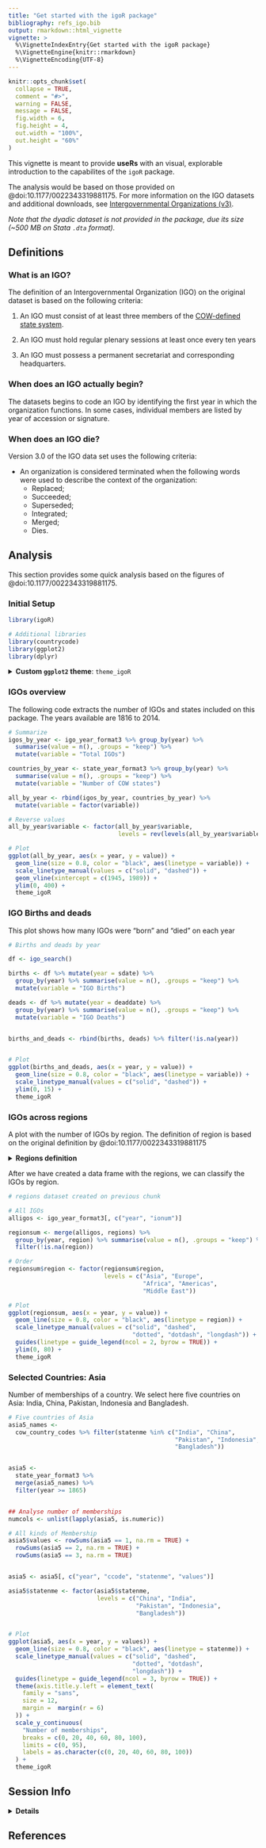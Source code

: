```yaml
---
title: "Get started with the igoR package"
bibliography: refs_igo.bib
output: rmarkdown::html_vignette
vignette: >
  %\VignetteIndexEntry{Get started with the igoR package}
  %\VignetteEngine{knitr::rmarkdown}
  %\VignetteEncoding{UTF-8}
---
```


```r
knitr::opts_chunk$set(
  collapse = TRUE,
  comment = "#>",
  warning = FALSE,
  message = FALSE,
  fig.width = 6, 
  fig.height = 4,
  out.width = "100%",
  out.height = "60%"
)

```


This vignette is meant to provide **useRs** with an visual, explorable introduction to the capabilites of the `igoR` package.

The analysis would be based on those provided on @doi:10.1177/0022343319881175. For more information on the IGO datasets and additional downloads, see [Intergovernmental Organizations (v3)](https://correlatesofwar.org/data-sets/IGOs).

*Note that the dyadic dataset is not provided in the package, due its size (~500 MB on Stata `.dta` format).*

## Definitions

### What is an IGO?

The definition of an Intergovernmental Organization (IGO) on the original dataset is based on the following criteria:

  1. An IGO must consist of at least three members of the [COW-defined state system](https://correlatesofwar.org/data-sets/cow-country-codes).
  
  2. An IGO must hold regular plenary sessions at least once every ten years
  
  3. An IGO must possess a permanent secretariat and corresponding headquarters.

### When does an IGO actually begin?

The datasets begins to code an IGO by identifying the first year in which the
organization functions. In some cases, individual members are listed by year of
accession or signature.

### When does an IGO die?

Version 3.0 of the IGO data set uses the following criteria:

- An organization is considered terminated when the following words 
were used to describe the context of the organization: 
  - Replaced;
  - Succeeded; 
  - Superseded; 
  - Integrated; 
  - Merged; 
  - Dies.

## Analysis

This section provides some quick analysis based on the figures of @doi:10.1177/0022343319881175.

### Initial Setup

```r

library(igoR)

# Additional libraries
library(countrycode)
library(ggplot2)
library(dplyr)
```


<details>
  <summary><strong>Custom <code>ggplot2</code> theme</strong>: <code>theme_igoR</code></summary>

```r

theme_igoR <- theme(
  axis.title = element_blank(),
  axis.line.x.bottom = element_line("black"),
  axis.line.y.left = element_line("black"),
  axis.text = element_text(color = "black", family = "sans"),
  axis.text.y.left = element_text(angle = 90),
  legend.position = "bottom",
  legend.title = element_blank(),
  legend.key = element_blank(),
  legend.key.width = unit(2, "cm"),
  legend.text = element_text(family = "sans", size = 13),
  legend.box.background = element_rect(color = "black", size = 1),
  legend.spacing = unit(1.2 / 100, "npc"),
  plot.background = element_rect("grey90"),
  plot.margin = unit(rep(0.5, 4), "cm"),
  panel.background = element_rect("white"),
  panel.grid = element_blank(),
  panel.border = element_rect(fill = NA, colour = "grey90"),
  panel.grid.major.y = element_line("grey90")
)



```
</details>

### IGOs overview

The following code extracts the number of IGOs and states included on this package. The years available are 1816 to 2014.

```r

# Summarize
igos_by_year <- igo_year_format3 %>% group_by(year) %>%
  summarise(value = n(), .groups = "keep") %>%
  mutate(variable = "Total IGOs")

countries_by_year <- state_year_format3 %>% group_by(year) %>%
  summarise(value = n(), .groups = "keep") %>%
  mutate(variable = "Number of COW states")

all_by_year <- rbind(igos_by_year, countries_by_year) %>%
  mutate(variable = factor(variable))

# Reverse values
all_by_year$variable <- factor(all_by_year$variable,
                               levels = rev(levels(all_by_year$variable)))

# Plot
ggplot(all_by_year, aes(x = year, y = value)) +
  geom_line(size = 0.8, color = "black", aes(linetype = variable)) +
  scale_linetype_manual(values = c("solid", "dashed")) +
  geom_vline(xintercept = c(1945, 1989)) +
  ylim(0, 400) + 
  theme_igoR


```



### IGO Births and deads
 
 This plot shows how many IGOs were "born" and "died" on each year

```r

# Births and deads by year

df <- igo_search()

births <- df %>% mutate(year = sdate) %>%
  group_by(year) %>% summarise(value = n(), .groups = "keep") %>%
  mutate(variable = "IGO Births")

deads <- df %>% mutate(year = deaddate) %>%
  group_by(year) %>% summarise(value = n(), .groups = "keep") %>%
  mutate(variable = "IGO Deaths")


births_and_deads <- rbind(births, deads) %>% filter(!is.na(year))


# Plot
ggplot(births_and_deads, aes(x = year, y = value)) +
  geom_line(size = 0.8, color = "black", aes(linetype = variable)) +
  scale_linetype_manual(values = c("solid", "dashed")) +
  ylim(0, 15) +
  theme_igoR
```

### IGOs across regions

A plot with the number of IGOs by region. The definition of region is based on
the original definition by @doi:10.1177/0022343319881175


<details>
  <summary><strong>Regions definition</strong></summary>
```r
# Extracted from analysis-jpr.do - See https://www.prio.org/JPR/Datasets/

# crossreg and universal codes not included

Asia <- c( 550, 560, 570, 580, 590, 600, 610,	 640,	 650,	 660,
           670, 725, 750, 825, 1030, 1345, 1400, 1530, 1532, 2300,
           2770, 3185, 3330, 3560, 3930, 4115, 4150, 4160, 4170,
           4190, 4200, 4220, 4265, 4440
           )

MiddleEast <- c( 370, 380, 390, 400, 410, 420, 430, 440, 450, 460,
                 470, 490, 500, 510, 520, 1110, 1410, 1990, 2000, 
                 2220, 3450, 3800, 4140, 4270, 4380
                 )

Europe <- c( 20, 300, 780, 800, 832, 840, 860, 1020, 1050, 1070, 1080, 
             1125, 1140, 1390, 1420, 1440, 1563, 1565, 1580, 1585, 1590,
             1600, 1610, 1620, 1630, 1640, 1645, 1653, 1660, 1670, 1675, 
             1680,1690, 1700, 1710, 1715, 1720, 1730, 1740, 1750, 1760,
             1770, 1780, 1790, 1800, 1810, 1820, 1830, 1930, 1970, 1980,
             2310, 2325, 2345, 2440, 2450, 2550, 2575, 2610, 2650, 2705,
             2890, 2972, 3010, 3095, 3230, 3290, 3360, 3485, 3505, 3585,
             3590, 3600, 3610, 3620, 3630, 3640, 3650, 3655, 3660, 3665,
             3762, 3810, 3855, 3860, 3910, 4000, 4350, 4450, 4460, 4510,
             4520, 4540
             )

Africa <- c( 30, 40, 50, 60, 80, 90, 100, 110, 115, 120, 125, 130, 140,
             150, 155, 160, 170, 180, 190, 200, 210, 225, 240, 250, 260, 280,
             290, 690, 700, 710, 940, 1060, 1150, 1170, 1260, 1290, 1310, 
             1320, 1330, 1340, 1355, 1430, 1450, 1460, 1470, 1475, 1480, 
             1500, 1510, 1520, 1870, 2080, 2090, 2230, 2330, 2795, 3300, 
             3310, 3470, 3480, 3510, 3520, 3570, 3740, 3760, 3761, 3790, 
             3820, 3875, 3905, 3970, 4010, 4030, 4050, 4055, 4080, 4110, 
             4120, 4130, 4230, 4240, 4250, 4251, 4340, 4365, 4480, 4485,
             4490, 4500, 4501, 4503
             )

Americas <- c( 310, 320, 330, 340, 720, 760, 815, 875, 880, 890, 900,
               910, 912, 913, 920, 950, 970, 980, 990, 1000, 1010, 1095,
               1130, 1486, 1489, 1490, 1860, 1890, 1920, 1950, 2070, 2110,
               2120, 2130, 2140, 2150, 2160, 2170, 2175, 2180, 2190, 2200,
               2203, 2206, 2210, 2260, 2340, 2490, 2560, 2980, 3060,
               3340, 3370, 3380, 3390, 3400, 3410, 3420, 3428, 3430, 3670,
               3680, 3812, 3830, 3880, 3890, 3900, 3925, 3980, 4070, 4100, 
               4260, 4280, 4370
               )

regions <- igo_search()

regions$region <- NA

regions <- regions %>% select(region, ionum)

regions$region <-
  ifelse(regions$ionum %in% Africa, "Africa", regions$region)

regions$region <-
  ifelse(regions$ionum %in% Americas, "Americas", regions$region)

regions$region <-
  ifelse(regions$ionum %in% Asia, "Asia", regions$region)

regions$region <-
  ifelse(regions$ionum %in% Europe, "Europe", regions$region)

regions$region <-
  ifelse(regions$ionum %in% MiddleEast, "Middle East", regions$region)

```

</details>

After we have created a data frame with the regions, we can 
classify the IGOs by region.



```r

# regions dataset created on previous chunk

# All IGOs
alligos <- igo_year_format3[, c("year", "ionum")]

regionsum <- merge(alligos, regions) %>%
  group_by(year, region) %>% summarise(value = n(), .groups = "keep") %>%
  filter(!is.na(region))

# Order
regionsum$region <- factor(regionsum$region,
                           levels = c("Asia", "Europe", 
                                      "Africa", "Americas", 
                                      "Middle East"))

# Plot
ggplot(regionsum, aes(x = year, y = value)) +
  geom_line(size = 0.8, color = "black", aes(linetype = region)) +
  scale_linetype_manual(values = c("solid", "dashed", 
                                   "dotted", "dotdash", "longdash")) +
  guides(linetype = guide_legend(ncol = 2, byrow = TRUE)) +
  ylim(0, 80) +
  theme_igoR

```


### Selected Countries: Asia

Number of memberships of a country. We select here five countries on Asia: 
India, China, Pakistan, Indonesia and Bangladesh.

```r

# Five countries of Asia
asia5_names <-
  cow_country_codes %>% filter(statenme %in% c("India", "China", 
                                               "Pakistan", "Indonesia",
                                               "Bangladesh"))


asia5 <-
  state_year_format3 %>%
  merge(asia5_names) %>%
  filter(year >= 1865)


## Analyse number of memberships
numcols <- unlist(lapply(asia5, is.numeric))

# All kinds of Membership
asia5$values <- rowSums(asia5 == 1, na.rm = TRUE) +
  rowSums(asia5 == 2, na.rm = TRUE) +
  rowSums(asia5 == 3, na.rm = TRUE)


asia5 <- asia5[, c("year", "ccode", "statenme", "values")]

asia5$statenme <- factor(asia5$statenme,
                         levels = c("China", "India",
                                    "Pakistan", "Indonesia",
                                    "Bangladesh"))


# Plot
ggplot(asia5, aes(x = year, y = values)) +
  geom_line(size = 0.8, color = "black", aes(linetype = statenme)) +
  scale_linetype_manual(values = c("solid", "dashed",
                                   "dotted", "dotdash", 
                                   "longdash")) +
  guides(linetype = guide_legend(ncol = 3, byrow = TRUE)) +
  theme(axis.title.y.left = element_text(
    family = "sans",
    size = 12,
    margin =  margin(r = 6)
  )) +
  scale_y_continuous(
    "Number of memberships",
    breaks = c(0, 20, 40, 60, 80, 100),
    limits = c(0, 95),
    labels = as.character(c(0, 20, 40, 60, 80, 100))
  ) + 
  theme_igoR 

```


## Session Info

<details>
  <summary><strong>Details</strong></summary>
```r
sessionInfo()

```
 
</details>



## References

